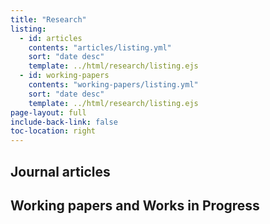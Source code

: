 ```yaml
---
title: "Research"
listing:
  - id: articles
    contents: "articles/listing.yml"
    sort: "date desc"
    template: ../html/research/listing.ejs
  - id: working-papers
    contents: "working-papers/listing.yml"
    sort: "date desc"
    template: ../html/research/listing.ejs
page-layout: full
include-back-link: false
toc-location: right
---
```


## Journal articles

:::{#articles}
:::


## Working papers and Works in Progress

:::{#working-papers}
:::


